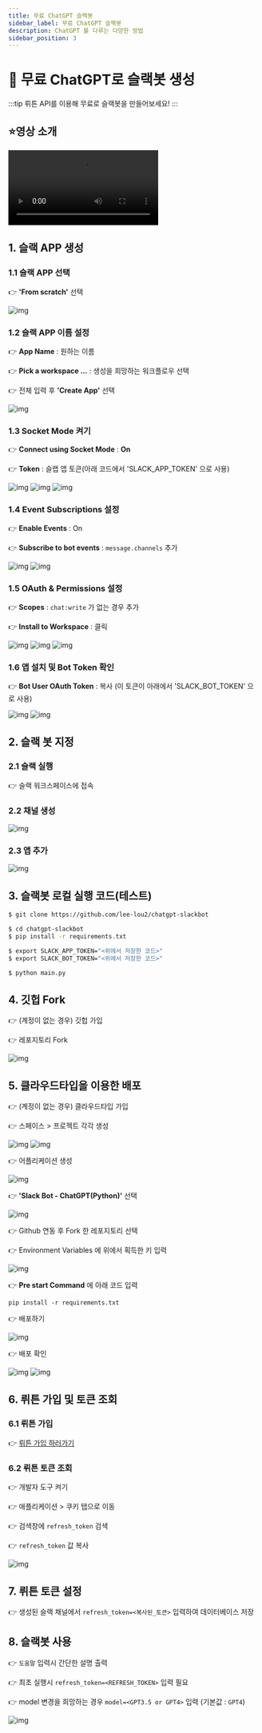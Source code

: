 ```yaml
---
title: 무료 ChatGPT 슬랙봇
sidebar_label: 무료 ChatGPT 슬랙봇
description: ChatGPT 를 다루는 다양한 방법
sidebar_position: 3
---
```



# 💬 무료 ChatGPT로 슬랙봇 생성

:::tip
뤼튼 API를 이용해 무료로 슬랙봇을 만들어보세요!
:::

## ⭐️영상 소개

<Video src="https://www.youtube.com/embed/ifwuTZQj1Ic" title="무료 챗봇 만들기"></Video>

## 1. 슬랙 APP 생성

### 1.1 슬랙 APP 선택

👉 **'From scratch'** 선택

![img](./img/1.png)

### 1.2 슬랙 APP 이름 설정

👉 **App Name** : 원하는 이름

👉 **Pick a workspace ...** : 생성을 희망하는 워크플로우 선택

👉 전체 입력 후 **'Create App'** 선택

![img](./img/2.png)

### 1.3 Socket Mode 켜기

👉 **Connect using Socket Mode** : **On**

👉 **Token** : 슬랩 앱 토큰(아래 코드에서 'SLACK_APP_TOKEN' 으로 사용)

![img](./img/10.png)
![img](./img/11.png)
![img](./img/12.png)

### 1.4 Event Subscriptions 설정

👉 **Enable Events** : On

👉 **Subscribe to bot events** : `message.channels` 추가

![img](./img/3.png)
![img](./img/4.png)

### 1.5 OAuth & Permissions 설정

👉 **Scopes** : `chat:write` 가 없는 경우 추가

👉 **Install to Workspace** : 클릭

![img](./img/5.png)
![img](./img/6.png)
![img](./img/7.png)

### 1.6 앱 설치 및 Bot Token 확인

👉 **Bot User OAuth Token** : 복사 (이 토큰이 아래에서 'SLACK_BOT_TOKEN' 으로 사용)

![img](./img/8.png)
![img](./img/9.png)

## 2. 슬랙 봇 지정

### 2.1 슬랙 실행

👉 슬랙 워크스페이스에 접속

### 2.2 채널 생성

![img](./img/13.png)

### 2.3 앱 추가

![img](./img/14.png)

## 3. 슬랙봇 로컬 실행 코드(테스트)

```bash
$ git clone https://github.com/lee-lou2/chatgpt-slackbot

$ cd chatgpt-slackbot
$ pip install -r requirements.txt

$ export SLACK_APP_TOKEN="<위에서 저장한 코드>"
$ export SLACK_BOT_TOKEN="<위에서 저장한 코드>"

$ python main.py
```

## 4. 깃헙 Fork

👉 (계정이 없는 경우) 깃헙 가입

👉 레포지토리 Fork

![img](./img/16.png)

## 5. 클라우드타입을 이용한 배포

👉 (계정이 없는 경우) 클라우드타입 가입

👉 스페이스 > 프로젝트 각각 생성

![img](./img/17.png)
![img](./img/18.png)

👉 어플리케이션 생성

![img](./img/19.png)

👉 **'Slack Bot - ChatGPT(Python)'** 선택

![img](./img/20.png)

👉 Github 연동 후 Fork 한 레포지토리 선택

👉 Environment Variables 에 위에서 획득한 키 입력

![img](./img/21.png)

👉 **Pre start Command** 에 아래 코드 입력

```pip install -r requirements.txt```

👉 배포하기

![img](./img/22.png)

👉 배포 확인

![img](./img/23.png)
![img](./img/24.png)

## 6. 뤼튼 가입 및 토큰 조회

### 6.1 뤼튼 가입

👉 [뤼튼 가입 하러가기](https://wrtn.ai/)

### 6.2 뤼튼 토큰 조회

👉 개발자 도구 켜기

👉 애플리케이션 > 쿠키 탭으로 이동

👉 검색창에 `refresh_token` 검색

👉 `refresh_token` 값 복사

![img](./img/26.png)

## 7. 뤼튼 토큰 설정

👉 생성된 슬랙 채널에서 `refresh_token=<복사된_토큰>` 입력하여 데이터베이스 저장

## 8. 슬랙봇 사용

👉 `도움말` 입력시 간단한 설명 출력

👉 최초 실행시 `refresh_token=<REFRESH_TOKEN>` 입력 필요

👉 model 변경을 희망하는 경우 `model=<GPT3.5 or GPT4>` 입력 (기본값 : `GPT4`)

![img](./img/29.png)

<TestChatGPT></TestChatGPT>
